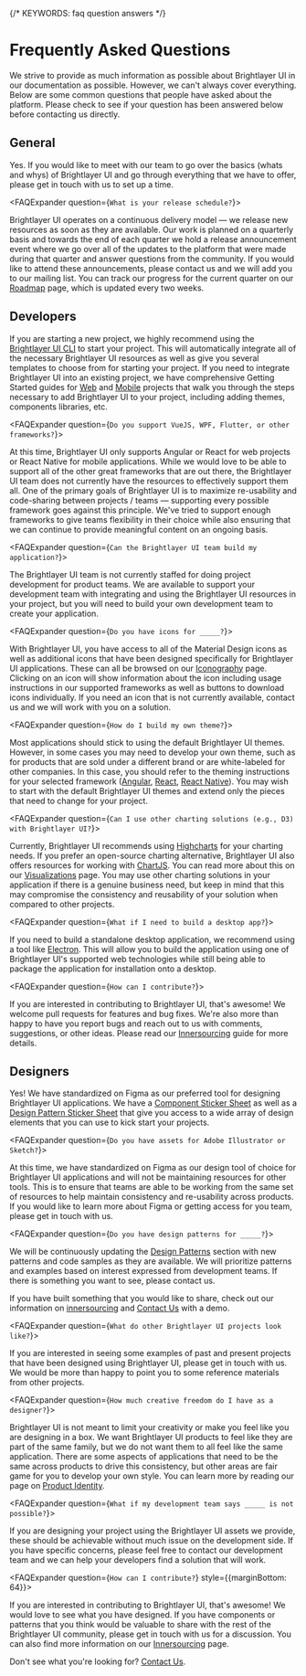 
{/* KEYWORDS: faq question answers  */}

# Frequently Asked Questions

We strive to provide as much information as possible about Brightlayer UI in our documentation as possible. However, we can't always cover everything. Below are some common questions that people have asked about the platform. Please check to see if your question has been answered below before contacting us directly.

## General

<div>
<FAQExpander question={`Can you provide our team with an overview of Brightlayer UI?`}>

Yes. If you would like to meet with our team to go over the basics (whats and whys) of Brightlayer UI and go through everything that we have to offer, please get in touch with us to set up a time.

</FAQExpander>

<FAQExpander question={`What is your release schedule?`}>

Brightlayer UI operates on a continuous delivery model — we release new resources as soon as they are available. Our work is planned on a quarterly basis and towards the end of each quarter we hold a release announcement event where we go over all of the updates to the platform that were made during that quarter and answer questions from the community. If you would like to attend these announcements, please contact us and we will add you to our mailing list. You can track our progress for the current quarter on our [Roadmap](/roadmap) page, which is updated every two weeks.

</FAQExpander>
</div>

## Developers

<div>
<FAQExpander question={`How do I start a project?`}>

If you are starting a new project, we highly recommend using the [Brightlayer UI CLI](/development/cli) to start your project. This will automatically integrate all of the necessary Brightlayer UI resources as well as give you several templates to choose from for starting your project. If you need to integrate Brightlayer UI into an existing project, we have comprehensive Getting Started guides for [Web](/development/frameworks-web/intro) and [Mobile](/development/frameworks-mobile/intro) projects that walk you through the steps necessary to add Brightlayer UI to your project, including adding themes, components libraries, etc.

</FAQExpander>

<FAQExpander question={`Do you support VueJS, WPF, Flutter, or other frameworks?`}>

At this time, Brightlayer UI only supports Angular or React for web projects or React Native for mobile applications. While we would love to be able to support all of the other great frameworks that are out there, the Brightlayer UI team does not currently have the resources to effectively support them all. One of the primary goals of Brightlayer UI is to maximize re-usability and code-sharing between projects / teams — supporting every possible framework goes against this principle. We've tried to support enough frameworks to give teams flexibility in their choice while also ensuring that we can continue to provide meaningful content on an ongoing basis.

</FAQExpander>

<FAQExpander question={`Can the Brightlayer UI team build my application?`}>

The Brightlayer UI team is not currently staffed for doing project development for product teams. We are available to support your development team with integrating and using the Brightlayer UI resources in your project, but you will need to build your own development team to create your application.

</FAQExpander>

<FAQExpander question={`Do you have icons for _____?`}>

With Brightlayer UI, you have access to all of the Material Design icons as well as additional icons that have been designed specifically for Brightlayer UI applications. These can all be browsed on our [Iconography](/style/icon-library) page. Clicking on an icon will show information about the icon including usage instructions in our supported frameworks as well as buttons to download icons individually. If you need an icon that is not currently available, contact us and we will work with you on a solution.

</FAQExpander>

<FAQExpander question={`How do I build my own theme?`}>

Most applications should stick to using the default Brightlayer UI themes. However, in some cases you may need to develop your own theme, such as for products that are sold under a different brand or are white-labeled for other companies. In this case, you should refer to the theming instructions for your selected framework ([Angular](https://v7.material.angular.io/guide/theming), [React](https://mui.com/customization/theming/), [React Native](https://callstack.github.io/react-native-paper/theming.html)). You may wish to start with the default Brightlayer UI themes and extend only the pieces that need to change for your project.

</FAQExpander>

<FAQExpander question={`Can I use other charting solutions (e.g., D3) with Brightlayer UI?`}>

Currently, Brightlayer UI recommends using [Highcharts](http://www.highcharts.com) for your charting needs. If you prefer an open-source charting alternative, Brightlayer UI also offers resources for working with [ChartJS](https://www.chartjs.org/). You can read more about this on our [Visualizations](/patterns/visualizations) page. You may use other charting solutions in your application if there is a genuine business need, but keep in mind that this may compromise the consistency and reusability of your solution when compared to other projects.

</FAQExpander>

<FAQExpander question={`What if I need to build a desktop app?`}>

If you need to build a standalone desktop application, we recommend using a tool like [Electron](https://www.electronjs.org/). This will allow you to build the application using one of Brightlayer UI's supported web technologies while still being able to package the application for installation onto a desktop.

</FAQExpander>

<FAQExpander question={`How can I contribute?`}>

If you are interested in contributing to Brightlayer UI, that's awesome! We welcome pull requests for features and bug fixes. We're also more than happy to have you report bugs and reach out to us with comments, suggestions, or other ideas. Please read our [Innersourcing](/community/innersourcing) guide for more details.

</FAQExpander>
</div>


## Designers

<div>
<FAQExpander question={`Do you have any design assets for Brightlayer UI?`}>

Yes! We have standardized on Figma as our preferred tool for designing Brightlayer UI applications. We have a [Component Sticker Sheet](https://www.figma.com/community/file/1024360297793425107) as well as a [Design Pattern Sticker Sheet](https://www.figma.com/community/file/1023327014725714313) that give you access to a wide array of design elements that you can use to kick start your projects.

</FAQExpander>

<FAQExpander question={`Do you have assets for Adobe Illustrator or Sketch?`}>

At this time, we have standardized on Figma as our design tool of choice for Brightlayer UI applications and will not be maintaining resources for other tools. This is to ensure that teams are able to be working from the same set of resources to help maintain consistency and re-usability across products. If you would like to learn more about Figma or getting access for you team, please get in touch with us.

</FAQExpander>

<FAQExpander question={`Do you have design patterns for _____?`}>

We will be continuously updating the [Design Patterns](/patterns) section with new patterns and code samples as they are available. We will prioritize patterns and examples based on interest expressed from development teams. If there is something you want to see, please contact us.

If you have built something that you would like to share, check out our information on [innersourcing](/community/innersourcing) and [Contact Us](/community/contactus) with a demo.

</FAQExpander>

<FAQExpander question={`What do other Brightlayer UI projects look like?`}>

If you are interested in seeing some examples of past and present projects that have been designed using Brightlayer UI, please get in touch with us. We would be more than happy to point you to some reference materials from other projects.

</FAQExpander>

<FAQExpander question={`How much creative freedom do I have as a designer?`}>

Brightlayer UI is not meant to limit your creativity or make you feel like you are designing in a box. We want Brightlayer UI products to feel like they are part of the same family, but we do not want them to all feel like the same application. There are some aspects of applications that need to be the same across products to drive this consistency, but other areas are fair game for you to develop your own style. You can learn more by reading our page on [Product Identity](/design/project-identity).

</FAQExpander>

<FAQExpander question={`What if my development team says _____ is not possible?`}>

If you are designing your project using the Brightlayer UI assets we provide, these should be achievable without much issue on the development side. If you have specific concerns, please feel free to contact our development team and we can help your developers find a solution that will work.

</FAQExpander>

<FAQExpander question={`How can I contribute?`} style={{marginBottom: 64}}>

If you are interested in contributing to Brightlayer UI, that's awesome! We would love to see what you have designed. If you have components or patterns that you think would be valuable to share with the rest of the Brightlayer UI community, please get in touch with us for a discussion. You can also find more information on our [Innersourcing](/community/innersourcing#how-we-innersource-new-features) page.

</FAQExpander>
</div>

Don't see what you're looking for? [Contact Us](/community/contactus).
